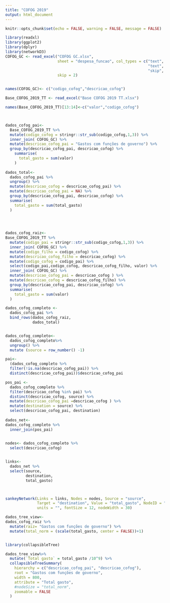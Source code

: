 ---
title: "COFOG 2019"
output: html_document
---

```{r setup, include=FALSE}
knitr::opts_chunk$set(echo = FALSE, warning = FALSE, message = FALSE)
```


```{r sankey, fig.width=10, fig.height=10}
library(readxl)
library(ggplot2)
library(dplyr)
library(networkD3)
COFOG_GC <- read_excel("COFOG GC.xlsx", 
                       sheet = "despesa_funcao", col_types = c("text", 
                                                               "text", "skip", "skip", "skip", "skip", 
                                                               "skip", "skip", "skip", "skip", "skip"), 
                       skip = 2)


names(COFOG_GC)<- c("codigo_cofog","descricao_cofog")

Base_COFOG_2019_TT <- read_excel("Base COFOG 2019 TT.xlsx")

names(Base_COFOG_2019_TT)[13:14]<-c("valor","codigo_cofog")



dados_cofog_pai<-
  Base_COFOG_2019_TT %>%
  mutate(codigo_cofog = stringr::str_sub(codigo_cofog,1,3)) %>%
  inner_join( COFOG_GC) %>%
  mutate(descricao_cofog_pai = "Gastos com funções de governo") %>%
  group_by(descricao_cofog_pai, descricao_cofog) %>%
    summarise(
      total_gasto = sum(valor)
    )
  
dados_total<-
  dados_cofog_pai %>%
  ungroup() %>%
  mutate(descricao_cofog = descricao_cofog_pai) %>%
  mutate(descricao_cofog_pai = NA) %>%
  group_by(descricao_cofog_pai, descricao_cofog) %>%
  summarise(
    total_gasto = sum(total_gasto)
  )


  
  
dados_cofog_raiz<-  
Base_COFOG_2019_TT %>%
  mutate(codigo_pai = stringr::str_sub(codigo_cofog,1,3)) %>%
  inner_join( COFOG_GC) %>%
  mutate(codigo_filho = codigo_cofog) %>%
  mutate(descricao_cofog_filho = descricao_cofog) %>%
  mutate(codigo_cofog = codigo_pai) %>%
  select(codigo_pai,codigo_cofog, descricao_cofog_filho, valor) %>%
  inner_join( COFOG_GC) %>%
  mutate(descricao_cofog_pai = descricao_cofog ) %>%
  mutate(descricao_cofog = descricao_cofog_filho) %>%
  group_by(descricao_cofog_pai, descricao_cofog) %>%
  summarise(
    total_gasto = sum(valor)
  )

dados_cofog_completo <-
  dados_cofog_pai %>%
  bind_rows(dados_cofog_raiz,
            dados_total)


dados_cofog_completo<-
  dados_cofog_completo%>%
  ungroup() %>%
  mutate (source = row_number() -1) 

pai<-
  (dados_cofog_completo %>%
  filter(!is.na(descricao_cofog_pai)) %>%
  distinct(descricao_cofog_pai))$descricao_cofog_pai

pos_pai <-
  dados_cofog_completo %>%
  filter(descricao_cofog %in% pai) %>%
  distinct(descricao_cofog, source) %>%
  mutate(descricao_cofog_pai =descricao_cofog ) %>%
  mutate(destination = source) %>%
  select(descricao_cofog_pai, destination)
  
dados_net<-
dados_cofog_completo %>%
  inner_join(pos_pai)
  

nodes<- dados_cofog_completo %>%
  select(descricao_cofog)


links<- 
  dados_net %>%
  select(source,
         destination,
         total_gasto)



sankeyNetwork(Links = links, Nodes = nodes, Source = "source",
              Target = "destination", Value = "total_gasto", NodeID = "descricao_cofog",
              units = "", fontSize = 12, nodeWidth = 30)

```


```{r tree, fig.width=10, fig.height=8}
dados_tree_view<-
dados_cofog_raiz %>%
  mutate(raiz= "Gastos com funções de governo") %>%
  mutate(total_norm = (scale(total_gasto, center = FALSE))+1)


library(collapsibleTree)

dados_tree_view%>%
  mutate(`Total gasto` = total_gasto /10^9) %>%
  collapsibleTreeSummary(
    hierarchy = c("descricao_cofog_pai", "descricao_cofog"),
    root = "Gastos com funções de governo",
    width = 800,
    attribute = "Total gasto",
    #nodeSize = "total_norm",
    zoomable = FALSE
  )

```
